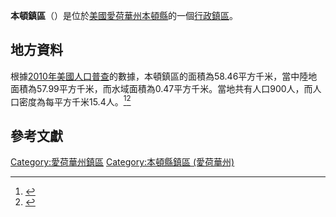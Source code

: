 {{noteTA
|G1=USState
|G2=地名
|G3=Unit
}}
{{Infobox settlement
|official_name            = 本頓鎮區
|native_name = Benton Township
|settlement_type          = [[行政鎮區|行政鎮區]]
|image_skyline            = 
|imagesize                = 
|image_map                = Map highlighting Benton Township, Benton County, Iowa.svg
|mapsize                  = 250px
|pushpin_map  =USA Iowa
|pushpin_label = 本頓鎮區
|pushpin_label_position   = top
|pushpin_map_caption      = 本頓鎮區在愛荷華州的位置
|subdivision_type         = [[世界政區索引|國家]]
|subdivision_type1        = [[美国州份|州份]]
|subdivision_type2        = [[愛荷華州行政区划|縣]]
|subdivision_name         = [[美国|美国]]
|subdivision_name1        = [[愛荷華州|愛荷華州]]
|subdivision_name2        = [[本頓縣_(愛荷華州)|本頓縣]]
|elevation_ft             = 928
|elevation_m              = 283
|timezone                 = [[北美中部時區|北美中部時區]]
|area_total_km2           = 58.46
|area_land_km2            = 57.99
|area_water_km2           = 0.47
|area_total_sq_mi         = 
|area_land_sq_mi          = 
|area_water_sq_mi         = 
|population_as_of         = [[2010年美國人口普查|2010]]
|population_footnotes     = 
|population_total         = 900
|population_density_km2   = auto
|population_density_sq_mi = auto
|utc_offset               = -6
|coordinates              = {{coord|42|09|14|N|91|53|07|W|type:city_region:US-AL_source:GNS-enwiki|display=inline,title}}
| coor_pinpoint           = 
| coordinates_footnotes   = 
|timezone_DST             = CDT
|utc_offset_DST           = -5
|postal_code_type         = [[美國郵區編號|郵區編號]]
|postal_code              = 52332, 53349
|area_code                = {{link-en|电话区号319|Area code 319|319}}
|blank_name = [[地名信息系统|GNIS ID]]
|blank_info = 467431
}}
'''本頓鎮區'''（{{lang-en|Benton Township}}）是位於[[美國|美國]][[愛荷華州|愛荷華州]][[本頓縣_(愛荷華州)|本頓縣]]的一個[[行政鎮區|行政鎮區]]。

== 地方資料 ==
根據[[2010年美國人口普查|2010年美國人口普查]]的數據，本頓鎮區的面積為58.46平方千米，當中陸地面積為57.99平方千米，而水域面積為0.47平方千米。當地共有人口900人，而人口密度為每平方千米15.4人。<ref name="GR8">{{cite web|url=http://factfinder2.census.gov|publisher=[[美国人口调查局|美国人口调查局]]|accessdate=2011-05-14|title=American FactFinder|archive-date=2013-09-11|archive-url=https://web.archive.org/web/20130911234518/http://factfinder2.census.gov/|dead-url=no}}</ref><ref>{{cite web|url=https://www.citypopulation.de/en/usa/iowa/admin/|title=USA: Iowa (Counties and Townships) - City Population}}</ref>

== 參考文獻 ==
{{reflist}}

{{本頓縣 (愛荷華州)}}

{{DEFAULTSORT:Benton Township}}
[[Category:愛荷華州鎮區|Category:愛荷華州鎮區]]
[[Category:本頓縣鎮區_(愛荷華州)|Category:本頓縣鎮區 (愛荷華州)]]

{{Iowa-geo-stub}}